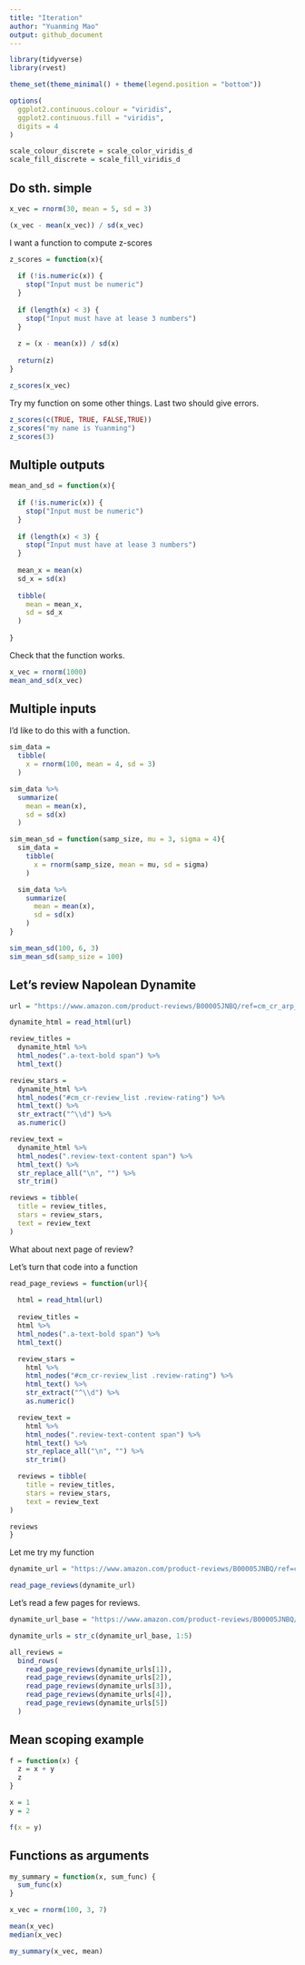 ```yaml
---
title: "Iteration"
author: "Yuanming Mao"
output: github_document
---
```


```r
library(tidyverse)
library(rvest)

theme_set(theme_minimal() + theme(legend.position = "bottom"))

options(
  ggplot2.continuous.colour = "viridis",
  ggplot2.continuous.fill = "viridis",
  digits = 4
)

scale_colour_discrete = scale_color_viridis_d
scale_fill_discrete = scale_fill_viridis_d
```

## Do sth. simple

```r
x_vec = rnorm(30, mean = 5, sd = 3)

(x_vec - mean(x_vec)) / sd(x_vec)
```

I want a function to compute z-scores

```r
z_scores = function(x){
  
  if (!is.numeric(x)) {
    stop("Input must be numeric")
  }
  
  if (length(x) < 3) {
    stop("Input must have at lease 3 numbers")
  }
  
  z = (x - mean(x)) / sd(x)
  
  return(z)
}

z_scores(x_vec)
```

Try my function on some other things. Last two should give errors.

```r
z_scores(c(TRUE, TRUE, FALSE,TRUE))
z_scores("my name is Yuanming")
z_scores(3)
```

## Multiple outputs

```r
mean_and_sd = function(x){
  
  if (!is.numeric(x)) {
    stop("Input must be numeric")
  }
  
  if (length(x) < 3) {
    stop("Input must have at lease 3 numbers")
  }
  
  mean_x = mean(x)
  sd_x = sd(x)
  
  tibble(
    mean = mean_x,
    sd = sd_x
  )
  
}
```

Check that the function works.

```r
x_vec = rnorm(1000)
mean_and_sd(x_vec)
```

## Multiple inputs

I'd like to do this with a function.
```r
sim_data = 
  tibble(
    x = rnorm(100, mean = 4, sd = 3)
  )

sim_data %>% 
  summarize(
    mean = mean(x),
    sd = sd(x)
  )
```

```r
sim_mean_sd = function(samp_size, mu = 3, sigma = 4){
  sim_data = 
    tibble(
      x = rnorm(samp_size, mean = mu, sd = sigma)
    )

  sim_data %>% 
    summarize(
      mean = mean(x),
      sd = sd(x)
    )
}

sim_mean_sd(100, 6, 3)
sim_mean_sd(samp_size = 100)
```

## Let's review Napolean Dynamite

```r
url = "https://www.amazon.com/product-reviews/B00005JNBQ/ref=cm_cr_arp_d_viewopt_rvwer?ie=UTF8&reviewerType=avp_only_reviews&sortBy=recent&pageNumber=1"

dynamite_html = read_html(url)

review_titles = 
  dynamite_html %>%
  html_nodes(".a-text-bold span") %>%
  html_text()

review_stars = 
  dynamite_html %>%
  html_nodes("#cm_cr-review_list .review-rating") %>%
  html_text() %>%
  str_extract("^\\d") %>%
  as.numeric()

review_text = 
  dynamite_html %>%
  html_nodes(".review-text-content span") %>%
  html_text() %>% 
  str_replace_all("\n", "") %>% 
  str_trim()

reviews = tibble(
  title = review_titles,
  stars = review_stars,
  text = review_text
)
```

What about next page of review?

Let's turn that code into a function

```r
read_page_reviews = function(url){
  
  html = read_html(url)
  
  review_titles = 
  html %>%
  html_nodes(".a-text-bold span") %>%
  html_text()

  review_stars = 
    html %>%
    html_nodes("#cm_cr-review_list .review-rating") %>%
    html_text() %>%
    str_extract("^\\d") %>%
    as.numeric()

  review_text = 
    html %>%
    html_nodes(".review-text-content span") %>%
    html_text() %>% 
    str_replace_all("\n", "") %>% 
    str_trim()

  reviews = tibble(
    title = review_titles,
    stars = review_stars,
    text = review_text
)

reviews
}

```

Let me try my function

```r
dynamite_url = "https://www.amazon.com/product-reviews/B00005JNBQ/ref=cm_cr_arp_d_viewopt_rvwer?ie=UTF8&reviewerType=avp_only_reviews&sortBy=recent&pageNumber=1"

read_page_reviews(dynamite_url)

```

Let's read a few pages for reviews.

```r
dynamite_url_base = "https://www.amazon.com/product-reviews/B00005JNBQ/ref=cm_cr_arp_d_viewopt_rvwer?ie=UTF8&reviewerType=avp_only_reviews&sortBy=recent&pageNumber="

dynamite_urls = str_c(dynamite_url_base, 1:5)

all_reviews = 
  bind_rows(
    read_page_reviews(dynamite_urls[1]),
    read_page_reviews(dynamite_urls[2]),
    read_page_reviews(dynamite_urls[3]),
    read_page_reviews(dynamite_urls[4]),
    read_page_reviews(dynamite_urls[5])
  )
```

## Mean scoping example

```r
f = function(x) {
  z = x + y
  z
}

x = 1
y = 2

f(x = y)
```

## Functions as arguments

```r
my_summary = function(x, sum_func) {
  sum_func(x)
}

x_vec = rnorm(100, 3, 7)

mean(x_vec)
median(x_vec)

my_summary(x_vec, mean)
```

